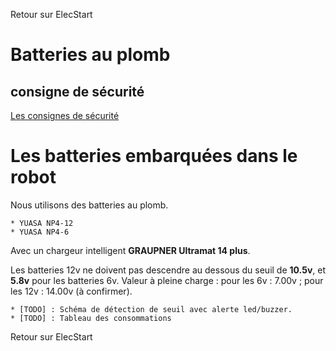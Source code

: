 Retour sur ElecStart

= Batteries au plomb =
== consigne de sécurité ==
[http://chargeur-batteries-plomb-12v-24v.over-blog.com/article-consignes-de-securite-relatives-aux-batteries-plomb-62544725.html Les consignes de sécurité]


= Les batteries embarquées dans le robot =
Nous utilisons des batteries au plomb.
 * YUASA NP4-12
 * YUASA NP4-6

Avec un chargeur intelligent '''GRAUPNER Ultramat 14 plus'''.

Les batteries 12v ne doivent pas descendre au dessous du seuil de '''10.5v''', et '''5.8v''' pour les batteries 6v.
Valeur à pleine charge : pour les 6v : 7.00v ; pour les 12v : 14.00v (à confirmer).

 * [TODO] : Schéma de détection de seuil avec alerte led/buzzer.
 * [TODO] : Tableau des consommations



Retour sur ElecStart